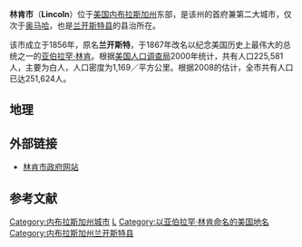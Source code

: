 {{Infobox settlement
|official_name     =林肯市<br /> City of Lincoln
|settlement_type   = 城市
|nickname          = 星城
|motto             =
|image_skyline     = Skyline of Downtown Lincoln, Nebraska, U.S. (2021).jpg
|imagesize         = 250px
|image_caption     = 林肯市區
|image_flag        = Flag of Lincoln, Nebraska (2022).svg
|image_seal        =
|image_map         = Lancaster_County_Nebraska_Incorporated_and_Unincorporated_areas_Lincoln_Highlighted.svg
|mapsize           = 250px
|map_caption       = 位置
|image_map1        =
|mapsize1          =
|map_caption1      =
|coordinates_region  = US-NE
|subdivision_type  = 国家
|subdivision_name  = {{USA}}
|subdivision_type1 = 州
|subdivision_name1 = [[內布拉斯加州|內布拉斯加州]]
|subdivision_type2 = [[内布拉斯加州县级行政区列表|内布拉斯加州县级行政区列表]]
|subdivision_name2 = [[蘭開斯特縣_(內布拉斯加州)|蘭開斯特縣]]
|government_type   =
|leader_title      = {{tsl|en|List of mayors of Lincoln, Nebraska|内布拉斯加州林肯市市长列表|市长}}
|leader_name       = Chris Beutler ([[民主党_(美国)|民主党 (美国)]])
|leader_title1     = [[内布拉斯加州议会|内布拉斯加州议会]]
|leader_name1      ={{Collapsible list
|title             ='''Legislature list'''
|frame_style = border:none; padding: 0;
|list_style  = text-align:left;display:none;
|1=[[Bill_Avery|Bill Avery]]
|2=[[Tony_Fulton|Tony Fulton]]
|3=[[Amanda_McGill|Amanda McGill]]
|4=[[Ron_Raikes|Ron Raikes]]
|5=[[DiAnna_Schimek|DiAnna Schimek]]
}}
|leader_title2     = [[內布拉斯加州第一國會選區|眾議員]]
|leader_name2      =Jeff Fortenberry ([[美国共和党|R]])
|established_title = 建立<ref name="fn_1">Founded as "Lancaster".</ref><br />  Renamed<br />  [[Municipal_corporation|Incorporated]]
|established_date  = 1856<br />  1867-07-29<br />  1869-04-01
|area_magnitude    = 1 E8
|area_total_sq_mi  = 75.4
|area_total_km2    = 195.2
|area_land_sq_mi   = 74.7
|area_land_km2     = 193.3
|area_water_sq_mi  = 0.7
|area_water_km2    = 1.9
|area_urban_sq_mi  =
|area_urban_km2    =
|area_metro_sq_mi  =
|area_metro_km2    =
<!--DO NOT CHANGE this section; yearly estimates are found in the Demographics section -->
|population_as_of         = [[2000_United_States_Census|2000]]
|population_note          =<ref>{{cite web | url = http://www.census.gov/population/www/estimates/metro_general/2006/CBSA-EST2006-01.csv | title = Annual Estimates of the Population of Metropolitan and Micropolitan Statistical Areas: April 1, 2000 to July 1, 2006 (CBSA-EST2006-01) | format = [[comma-separated_values|CSV]] | work = 2006 Population Estimates | publisher = [[United_States_Census_Bureau|United States Census Bureau]], Population Division | date = 2007-04-05 | accessdate = 2007-04-08 | archive-url = https://web.archive.org/web/20070914155415/http://www.census.gov/population/www/estimates/metro_general/2006/CBSA-EST2006-01.csv | archive-date = 2007-09-14 | dead-url = yes }}</ref>
|population_total         = 258,379
|population_ 2007         = 248744
|population_metro         = 302,157
|population_urban         =
|population_density_km2   = 1166.9
|population_density_sq_mi = 3022.2
|demonym = Lincolnite
|timezone                 = [[North_American_Central_Time_Zone|CST]]
|utc_offset               = -6
|timezone_DST             = [[North_American_Central_Time_Zone|CDT]]
|utc_offset_DST           = -5
|latd = 40 |latm = 48 |lats = 35 |latNS = N
|longd = 96 |longm = 40 |longs = 31 |longEW = W
|elevation_m              = 358
|elevation_ft             = 1176
|postal_code_type         =
|postal_code              =
|area_code                = [[Area_code_402|402]], [[Area_code_531|531]]
|blank_name               = [[Federal_Information_Processing_Standard|FIPS code]]
|blank_info               = 31-28000{{GR|2}}
|blank1_name              = [[Geographic_Names_Information_System|GNIS]] feature ID
|blank1_info              = 0837279{{GR|3}}
|footnotes                =
|website                  = [http://www.lincoln.ne.gov/ www.lincoln.ne.gov]
}}
{{noteTA
|G1=USState
}}
'''林肯市'''（'''Lincoln'''）位于[[美国|美国]][[内布拉斯加州|内布拉斯加州]]东部，是该州的首府兼第二大城市，仅次于[[奥马哈|奥马哈]]，也是[[兰开斯特县_(内布拉斯加州)|兰开斯特县]]的县治所在。

该市成立于1856年，原名'''兰开斯特'''，于1867年改名以纪念美国历史上最伟大的总统之一的[[亚伯拉罕·林肯|亚伯拉罕·林肯]]。根据[[美国人口调查局|美国人口调查局]]2000年统计，共有人口225,581人，主要为白人，人口密度为1,169／平方公里。根据2008的估计，全市共有人口已达251,624人。

==地理==
{{Weather box|width=auto |location = 内布拉斯加州{{link-en|林肯机场 (内布拉斯加州)|Lincoln Airport (Nebraska)|林肯机场}}（1991–2020年正常值，1887年至今极端数据）
|metric first = Y
|single line = Y
|collapsed = Y
| Jan high F = 35.6
| Feb high F = 40.6
| Mar high F = 53.6
| Apr high F = 64.8
| May high F = 75.0
| Jun high F = 85.2
| Jul high F = 89.4
| Aug high F = 87.2
| Sep high F = 80.1
| Oct high F = 66.6
| Nov high F = 51.7
| Dec high F = 39.4
|year high F = 64.1
| Jan low F = 14.4
| Feb low F = 18.4
| Mar low F = 28.7
| Apr low F = 39.2
| May low F = 51.2
| Jun low F = 62.1
| Jul low F = 66.7
| Aug low F = 64.1
| Sep low F = 54.3
| Oct low F = 41.0
| Nov low F = 28.0
| Dec low F = 18.2
|year low F = 40.5
<!--
“1. Location »”里选本站
“2. Product »”里选“Monthly summarized data”
“3. Options »”第一选项“Year range：”里填1991-2020，再选“Max temp”或者“Min temp”的默认后，再将结果贴入表格
-->
| Jan avg record high F = 58.9
| Feb avg record high F = 64.9
| Mar avg record high F = 77.9
| Apr avg record high F = 86.5
| May avg record high F = 91.9
| Jun avg record high F = 96.6
| Jul avg record high F =100.1
| Aug avg record high F = 98.6
| Sep avg record high F = 94.6
| Oct avg record high F = 86.9
| Nov avg record high F = 73.4
| Dec avg record high F = 60.7
|year avg record high F =101.7<!--F\s*=\s*\- -->
| Jan avg record low F = −7.7
| Feb avg record low F = −2.4
| Mar avg record low F = 7.5
| Apr avg record low F = 21.2
| May avg record low F = 34.7
| Jun avg record low F = 47.9
| Jul avg record low F = 54.0
| Aug avg record low F = 51.2
| Sep avg record low F = 37.4
| Oct avg record low F = 22.7
| Nov avg record low F = 10.7
| Dec avg record low F = −2.5
|year avg record low F = −11.7
| Jan record high F = 73
| Feb record high F = 83
| Mar record high F = 91
| Apr record high F = 97
| May record high F =104
| Jun record high F =108
| Jul record high F =115
| Aug record high F =110
| Sep record high F =106
| Oct record high F = 98
| Nov record high F = 85
| Dec record high F = 75

| Jan record low F = −33
| Feb record low F = −31
| Mar record low F = −19
| Apr record low F = 3
| May record low F = 24
| Jun record low F = 39
| Jul record low F = 45
| Aug record low F = 39
| Sep record low F = 26
| Oct record low F = 3
| Nov record low F = −15
| Dec record low F = −27
|precipitation colour = green
| Jan precipitation inch = 0.73
| Feb precipitation inch = 0.89
| Mar precipitation inch = 1.55
| Apr precipitation inch = 2.69
| May precipitation inch = 4.91
| Jun precipitation inch = 4.48
| Jul precipitation inch = 3.25
| Aug precipitation inch = 3.32
| Sep precipitation inch = 2.90
| Oct precipitation inch = 2.14
| Nov precipitation inch = 1.30
| Dec precipitation inch = 1.18
|year precipitation inch =
| Jul snow inch = 0.0
| Aug snow inch = 0.0
| Sep snow inch = 0.0
| Oct snow inch = 0.9
| Nov snow inch = 1.5
| Dec snow inch = 5.3
| Jan snow inch = 6.5
| Feb snow inch = 7.1
| Mar snow inch = 3.4
| Apr snow inch = 1.2
| May snow inch = 0.1
| Jun snow inch = 0.0
|year snow inch =26.0
|unit precipitation days = 0.01 in
|Jan precipitation days =  5.9
|Feb precipitation days =  6.1
|Mar precipitation days =  8.1
|Apr precipitation days =  9.7
|May precipitation days = 11.8
|Jun precipitation days = 10.4
|Jul precipitation days =  8.9
|Aug precipitation days =  8.8 
|Sep precipitation days =  7.2
|Oct precipitation days =  7.1
|Nov precipitation days =  5.4
|Dec precipitation days =  5.9
|year precipitation days=
|unit snow days = 0.1 in
|Jan snow days = 5.0
|Feb snow days = 4.5
|Mar snow days = 2.2
|Apr snow days = 0.6
|May snow days = 0.1
|Jun snow days = 0.0
|Jul snow days = 0.0
|Aug snow days = 0.0
|Sep snow days = 0.0
|Oct snow days = 0.3
|Nov snow days = 1.4
|Dec snow days = 3.8
|Jan sun = 176.8 |Jan percentsun = 59
|Feb sun = 167.6 |Feb percentsun = 56
|Mar sun = 211.9 |Mar percentsun = 57
|Apr sun = 236.4 |Apr percentsun = 59
|May sun = 273.3 |May percentsun = 61
|Jun sun = 314.4 |Jun percentsun = 70
|Jul sun = 329.9 |Jul percentsun = 72
|Aug sun = 294.9 |Aug percentsun = 69
|Sep sun = 236.4 |Sep percentsun = 63
|Oct sun = 216.9 |Oct percentsun = 63
|Nov sun = 156.4 |Nov percentsun = 52
|Dec sun = 146.8 |Dec percentsun = 51
|Jan humidity = 70.3
|Feb humidity = 72.5
|Mar humidity = 69.1
|Apr humidity = 63.6
|May humidity = 66.9
|Jun humidity = 65.2
|Jul humidity = 65.4
|Aug humidity = 68.9
|Sep humidity = 70.1
|Oct humidity = 67.1
|Nov humidity = 71.5
|Dec humidity = 73.1
|source 1 = NOAA（1961–1990相对湿度与日照）<ref name="1991-2020 normals">{{cite web |format=pdf |url=https://www.ncei.noaa.gov/access/services/data/v1?dataset=normals-monthly-1991-2020&startDate=0001-01-01&endDate=9996-12-31&stations=USW00014939&format=pdf |publisher=National Oceanic and Atmospheric Administration |title=Summary of Monthly Normals 1991–2020 |access-date=2021-05-19 |archive-date=2021-12-04 |archive-url=https://web.archive.org/web/20211204102507/https://www.ncei.noaa.gov/access/services/data/v1?dataset=normals-monthly-1991-2020&startDate=0001-01-01&endDate=9996-12-31&stations=USW00014939&format=pdf |dead-url=no }}</ref><ref name = "NWS Valley, NE">{{cite web |url = https://w2.weather.gov/climate/xmacis.php?wfo=oax |title = NowData – NOAA Online Weather Data |publisher = [[National_Oceanic_and_Atmospheric_Administration|National Oceanic and Atmospheric Administration]] |accessdate = 2021-05-19 |language = en |dead-url = no |archive-date = 2021-05-07 |archive-url = https://web.archive.org/web/20210507104239/https://w2.weather.gov/climate/xmacis.php?wfo=oax }}</ref><ref name = NOAAsun >{{cite web |url = ftp://ftp.atdd.noaa.gov/pub/GCOS/WMO-Normals/TABLES/REG_IV/US/GROUP3/72551.TXT |title = WMO Climate Normals for LINCOLN/MUNICIPAL ARPT NE 1961–1990 |publisher = National Oceanic and Atmospheric Administration |access-date = 2014-03-10}}</ref><br/>
林肯国际交换站1972年9月起在林肯机场。<ref>{{Cite web |url=http://threadex.rcc-acis.org/ |title=Threadex |accessdate=2021-05-19 |dead-url=no |archive-date=2020-03-05 |archive-url=https://web.archive.org/web/20200305195121/http://threadex.rcc-acis.org/ }}</ref>降雪量和降雪深度记录始于1948年1月。<ref name = "NWS Valley, NE"/>
}}

== 外部链接 ==
* [http://www.lincoln.ne.gov/ 林肯市政府网站] {{Wayback|url=http://www.lincoln.ne.gov/ |date=20110208020623 }}

== 参考文献 ==
<div class="references-small">
<references></references>
</div>

{{內布拉斯加州}}
{{美国各州和领地首府}}

{{Authority control}}
[[Category:内布拉斯加州城市|Category:内布拉斯加州城市]]
[[Category:美国各州首府|L]]
[[Category:以亚伯拉罕·林肯命名的美国地名|Category:以亚伯拉罕·林肯命名的美国地名]]
[[Category:内布拉斯加州兰开斯特县|Category:内布拉斯加州兰开斯特县]]